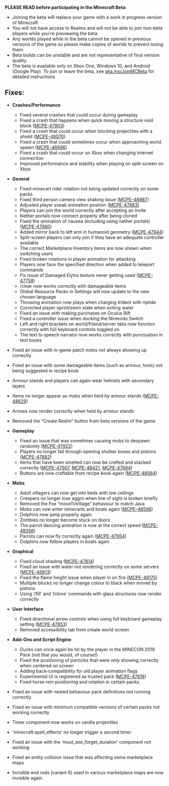 **PLEASE READ before participating in the Minecraft Beta**:

-   Joining the beta will replace your game with a work in progress version of Minecraft
-   You will not have access to Realms and will not be able to join non-beta players while you're previewing the beta
-   Any worlds played while in the beta cannot be opened in previous versions of the game so please make copies of worlds to prevent losing them
-   Beta builds can be unstable and are not representative of final version quality
-   The beta is available only on Xbox One, Windows 10, and Android (Google Play). To join or leave the beta, see [aka.ms/JoinMCBeta](https://aka.ms/JoinMCBeta) for detailed instructions

## **Fixes:**

-   **Crashes/Performance**
    -   Fixed several crashes that could occur during gameplay 
    -   Fixed a crash that happens when quick moving a structure void block ([MCPE-47903](https://bugs.mojang.com/browse/MCPE-47903))
    -   Fixed a crash that could occur when blocking projectiles with a shield ([MCPE-48070](https://bugs.mojang.com/browse/MCPE-48070))
    -   Fixed a crash that could sometimes occur when approaching world spawn ([MCPE-46686](https://bugs.mojang.com/browse/MCPE-46686))
    -   Fixed a crash that could occur on Xbox when changing internet connection
    -   Improved performance and stability when playing on split-screen on Xbox  

-   **General**
    -   Fixed minecart rider rotation not being updated correctly on some packs 
    -   Fixed third person camera view shaking issue ([MCPE-48987](https://bugs.mojang.com/browse/MCPE-48987))
    -   Adjusted player sneak animation position ([MCPE-47883)](https://bugs.mojang.com/browse/MCPE-47883)
    -   Players can join the world correctly after accepting an invite 
    -   Nether portals now connect properly after being cloned 
    -   Fixed the animation of nausea (including using nether portals) ([MCPE-47960](https://bugs.mojang.com/browse/MCPE-47960))
    -   Added mirror back to left arm in humanoid geometry ([MCPE-47944](https://bugs.mojang.com/browse/MCPE-47944))
    -   Split-screen players can only join if they have an adequate controller available
    -   The correct Marketplace Inventory items are now shown when switching users 
    -   Fixed broken rotations in player animation for attacking 
    -   Players now face the specified direction when added to teleport commands 
    -   Fix issue of Damaged Elytra texture never getting used ([MCPE-47758](https://bugs.mojang.com/browse/MCPE-47758))
    -   /clear now works correctly with damageable items
    -   Global Resource Packs in Settings will now update to the new chosen language
    -   Throwing animation now plays when charging trident with riptide
    -   Corrected player sprint/swim state when exiting water
    -   Fixed an issue with making purchases on Oculus Rift
    -   Fixed a controller issue when docking the Nintendo Switch
    -   Left and right brackets on world/friend/server tabs now function correctly with full keyboard controls toggled on
    -   The text to speech narrator now works correctly with punctuation in text boxes

-   Fixed an issue with in-game patch notes not always showing up correctly
-   Fixed an issue with some damageable items (such as armour, tools) not being suggested in recipe book
-   Armour stands and players can again wear helmets with secondary layers
-   Items no longer appear as mobs when held by armour stands ([MCPE-48629](https://bugs.mojang.com/browse/MCPE-48629))
-   Arrows now render correctly when held by armour stands
-   Removed the “Create Realm” button from beta versions of the game

-   **Gameplay**
    -   Fixed an issue that was sometimes causing mobs to despawn randomly ([MCPE-47922](https://bugs.mojang.com/browse/MCPE-47922))
    -   Players no longer fall through opening shulker boxes and pistons ([MCPE-47882](https://bugs.mojang.com/browse/MCPE-47882))
    -   Items that have been smelted can now be crafted and stacked correctly ([MCPE-47907](https://bugs.mojang.com/browse/MCPE-47907), [MCPE-48421](https://bugs.mojang.com/browse/MCPE-48421), [MCPE-47684](https://bugs.mojang.com/browse/MCPE-47684))
    -   Buttons are now craftable from recipe book again ([MCPE-48584](https://bugs.mojang.com/browse/MCPE-48584)) 

-   **Mobs**
    -   Adult villagers can now get into beds with low ceilings
    -   Creepers no longer lose aggro when line of sight is broken briefly
    -   Removed the Fox “moveToVillage” behaviour to match Java
    -   Mobs can now enter minecarts and boats again ([MCPE-48596](https://bugs.mojang.com/browse/MCPE-48596))
    -   Dolphins now jump properly again
    -   Zombies no longer become stuck on doors
    -   The parrot dancing animation is now at the correct speed ([MCPE-48356](https://bugs.mojang.com/browse/MCPE-48356))
    -   Parrots can now fly correctly again ([MCPE-47954](https://bugs.mojang.com/browse/MCPE-47954)) 
    -   Dolphins now follow players in boats again

-   **Graphical**
    -   Fixed cloud shading ([MCPE-47814](https://bugs.mojang.com/browse/MCPE-47814))
    -   Fixed an issue with water not rendering correctly on some servers ([MCPE-46813](https://bugs.mojang.com/browse/MCPE-46813))
    -   Fixed the flame height issue when player in on fire ([MCPE-48175](https://bugs.mojang.com/browse/MCPE-48175))
    -   Multiple blocks no longer change colour to black when moved by pistons
    -   Using ‘/fill’ and ‘/clone’ commands with glass structures now render correctly 

-   **User Interface**
    -   Fixed directional arrow controls when using full keyboard gameplay setting ([MCPE-47853](https://bugs.mojang.com/browse/MCPE-47853))
    -   Removed accessibility tab from create world screen 

-   **Add-Ons and Script Engine**
    -   Ducks can once again be hit by the player in the MINECON 2018 Pack (not that you would, of course!)
    -   Fixed the positioning of particles that were only showing correctly when centered on screen
    -   Adding back-compatibility for old player animation flags
    -   Experimental UI is registered as trusted pack ([MCPE-47818](https://bugs.mojang.com/browse/MCPE-47818))
    -   Fixed horse rein positioning and rotation in certain packs

-   Fixed an issue with nested behaviour pack definitions not running correctly
-   Fixed an issue with minimum compatible versions of certain packs not working correctly 
-   Timer component now works on vanilla projectiles
-   ‘minecraft:spell\_effects’ no longer trigger a second timer 
-   Fixed an issue with the ‘must\_see\_forget\_duration’ component not working 
-   Fixed an entity collision issue that was affecting some marketplace maps
-   Invisible end rods (variant 6) used in various marketplace maps are now invisible again